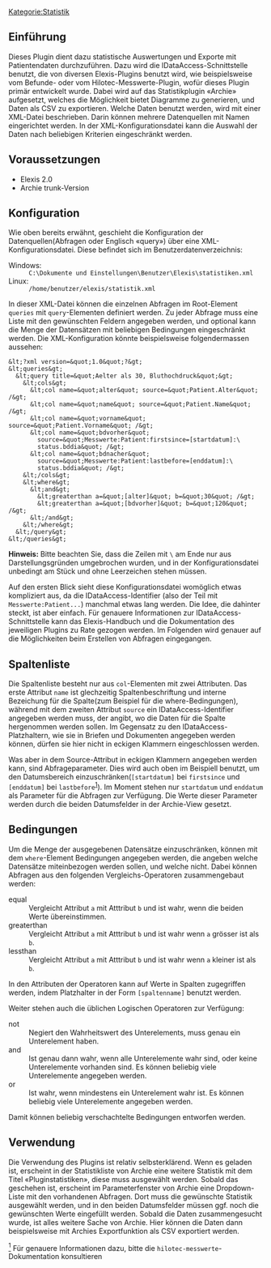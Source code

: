 [[Kategorie:Statistik]]
== Einführung ==

Dieses Plugin dient dazu statistische Auswertungen und Exporte mit Patientendaten durchzuführen. Dazu wird die IDataAccess-Schnittstelle benutzt, die von diversen Elexis-Plugins benutzt wird, wie beispielsweise vom Befunde- oder vom Hilotec-Messwerte-Plugin, wofür dieses Plugin primär entwickelt wurde. Dabei wird auf das Statistikplugin «Archie» aufgesetzt, welches die Möglichkeit bietet Diagramme zu generieren, und Daten als CSV zu exportieren. Welche Daten benutzt werden, wird mit einer XML-Datei beschrieben. Darin können mehrere Datenquellen mit Namen eingerichtet werden. In der XML-Konfigurationsdatei kann die Auswahl der Daten nach beliebigen Kriterien eingeschränkt werden.

== Voraussetzungen ==

* Elexis 2.0
* Archie trunk-Version

== Konfiguration ==

Wie oben bereits erwähnt, geschieht die Konfiguration der Datenquellen(Abfragen oder Englisch «query») über eine XML-Konfigurationsdatei. Diese befindet sich im Benutzerdatenverzeichnis:

; Windows:
: <tt>C:\Dokumente und Einstellungen\Benutzer\Elexis\statistiken.xml</tt>
; Linux:
: <tt>/home/benutzer/elexis/statistik.xml</tt>

In dieser XML-Datei können die einzelnen Abfragen im Root-Element <tt>queries</tt> mit <tt>query</tt>-Elementen definiert werden. Zu jeder Abfrage muss eine Liste mit den gewünschten Feldern angegeben werden, und optional kann die Menge der Datensätzen mit beliebigen Bedingungen eingeschränkt werden. Die XML-Konfiguration könnte beispielsweise folgendermassen aussehen:

<pre>&lt;?xml version=&quot;1.0&quot;?&gt;
&lt;queries&gt;
  &lt;query title=&quot;Aelter als 30, Bluthochdruck&quot;&gt;
    &lt;cols&gt;
      &lt;col name=&quot;alter&quot; source=&quot;Patient.Alter&quot; /&gt;
      &lt;col name=&quot;name&quot; source=&quot;Patient.Name&quot; /&gt;
      &lt;col name=&quot;vorname&quot; source=&quot;Patient.Vorname&quot; /&gt;
      &lt;col name=&quot;bdvorher&quot;
        source=&quot;Messwerte:Patient:firstsince=[startdatum]:\
        status.bddia&quot; /&gt; 
      &lt;col name=&quot;bdnacher&quot;
        source=&quot;Messwerte:Patient:lastbefore=[enddatum]:\
        status.bddia&quot; /&gt;
    &lt;/cols&gt;
    &lt;where&gt;
      &lt;and&gt;
        &lt;greaterthan a=&quot;[alter]&quot; b=&quot;30&quot; /&gt;
        &lt;greaterthan a=&quot;[bdvorher]&quot; b=&quot;120&quot; /&gt;
      &lt;/and&gt;
    &lt;/where&gt;
  &lt;/query&gt;
&lt;/queries&gt;</pre>
'''Hinweis:''' Bitte beachten Sie, dass die Zeilen mit <tt>\</tt> am Ende nur aus Darstellungsgründen umgebrochen wurden, und in der Konfigurationsdatei unbedingt am Stück und ohne Leerzeichen stehen müssen.

Auf den ersten Blick sieht diese Konfigurationsdatei womöglich etwas kompliziert aus, da die IDataAccess-Identifier (also der Teil mit <tt>Messwerte:Patient...</tt>) manchmal etwas lang werden. Die Idee, die dahinter steckt, ist aber einfach. Für genauere Informationen zur IDataAccess-Schnittstelle kann das Elexis-Handbuch und die Dokumentation des jeweiligen Plugins zu Rate gezogen werden. Im Folgenden wird genauer auf die Möglichkeiten beim Erstellen von Abfragen eingegangen.

== Spaltenliste ==

Die Spaltenliste besteht nur aus <tt>col</tt>-Elementen mit zwei Attributen. Das erste Attribut <tt>name</tt> ist glechzeitig Spaltenbeschriftung und interne Bezeichung für die Spalte(zum Beispiel für die where-Bedingungen), während mit dem zweiten Attribut <tt>source</tt> ein IDataAccess-Identifier angegeben werden muss, der angibt, wo die Daten für die Spalte hergenommen werden sollen. Im Gegensatz zu den IDataAccess-Platzhaltern, wie sie in Briefen und Dokumenten angegeben werden können, dürfen sie hier nicht in eckigen Klammern eingeschlossen werden.

Was aber in dem Source-Attribut in eckigen Klammern angegeben werden kann, sind Abfrageparameter. Dies wird auch oben im Beispiell benutzt, um den Datumsbereich einzuschränken(<tt>[startdatum]</tt> bei <tt>firstsince</tt> und <tt>[enddatum]</tt> bei <tt>lastbefore</tt><sup>[[#fn1|1]]</sup>). Im Moment stehen nur <tt>startdatum</tt> und <tt>enddatum</tt> als Parameter für die Abfragen zur Verfügung. Die Werte dieser Parameter werden durch die beiden Datumsfelder in der Archie-View gesetzt.

== Bedingungen ==

Um die Menge der ausgegebenen Datensätze einzuschränken, können mit dem <tt>where</tt>-Element Bedingungen angegeben werden, die angeben welche Datensätze miteinbezogen werden sollen, und welche nicht. Dabei können Abfragen aus den folgenden Vergleichs-Operatoren zusammengebaut werden:

; equal
: Vergleicht Attribut <tt>a</tt> mit Atttribut <tt>b</tt> und ist wahr, wenn die beiden Werte übereinstimmen.
; greaterthan
: Vergleicht Attribut <tt>a</tt> mit Atttribut <tt>b</tt> und ist wahr wenn <tt>a</tt> grösser ist als <tt>b</tt>.
; lessthan
: Vergleicht Attribut <tt>a</tt> mit Atttribut <tt>b</tt> und ist wahr wenn <tt>a</tt> kleiner ist als <tt>b</tt>.

In den Attributen der Operatoren kann auf Werte in Spalten zugegriffen werden, indem Platzhalter in der Form <tt>[spaltenname]</tt> benutzt werden.

Weiter stehen auch die üblichen Logischen Operatoren zur Verfügung:

; not
: Negiert den Wahrheitswert des Unterelements, muss genau ein Unterelement haben.
; and
: Ist genau dann wahr, wenn alle Unterelemente wahr sind, oder keine Unterelemente vorhanden sind. Es können beliebig viele Unterelemente angegeben werden.
; or
: Ist wahr, wenn mindestens ein Unterelement wahr ist. Es können beliebig viele Unterelemente angegeben werden.

Damit können beliebig verschachtelte Bedingungen entworfen werden.

== Verwendung ==

Die Verwendung des Plugins ist relativ selbsterklärend. Wenn es geladen ist, erscheint in der Statistikliste von Archie eine weitere Statistik mit dem Titel «Pluginstatistiken», diese muss ausgewählt werden. Sobald das geschehen ist, erscheint im Parameterfenster von Archie eine Dropdown-Liste mit den vorhandenen Abfragen. Dort muss die gewünschte Statistik ausgewählt werden, und in den beiden Datumsfelder müssen ggf. noch die gewünschten Werte eingefüllt werden. Sobald die Daten zusammengesucht wurde, ist alles weitere Sache von Archie. Hier können die Daten dann beispielsweise mit Archies Exportfunktion als CSV exportiert werden.

[[#fnr1|<sup>1</sup>]] Für genauere Informationen dazu, bitte die <tt>hilotec-messwerte</tt>-Dokumentation konsultieren



{{PluginInfo
|plugin=com.hilotec.elexis.pluginstatistiken
| eingelesen=von /elexis-base/com.hilotec.elexis.pluginstatistiken/doc/com.hilotec.elexis.pluginstatistiken.tex am 25.03.2013
| name=Hilotec Messwerte Statistik
| description=Statistikmodul zu Hilotec-Messwerte
| category=feature
| license=EPL
| first_commit_date=2009-09-08
| first_commit_author=freakypenguin
| responsible=info@hilotec.com
| type=Statistik


}}